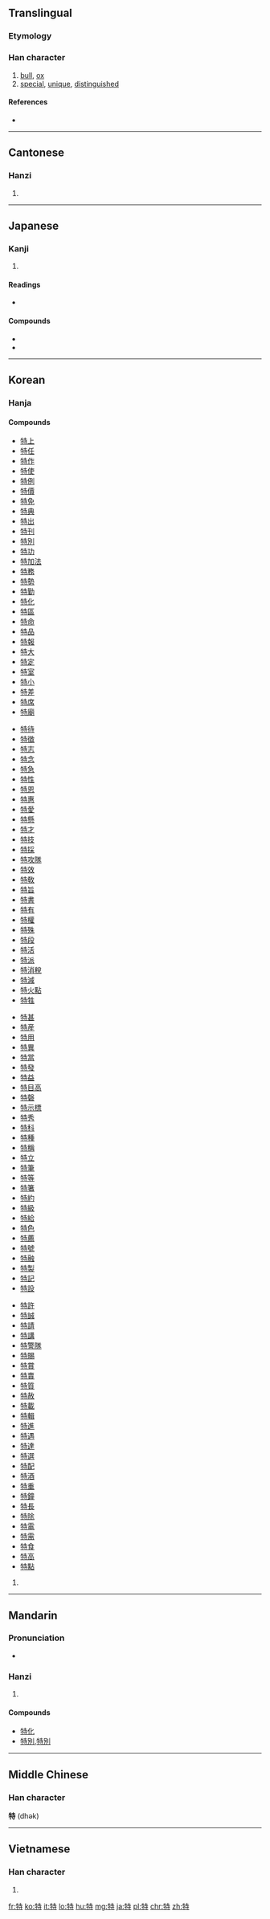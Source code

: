 ==Translingual==

===Etymology===
{{Han compound|牛|寺|c1=s|c2=p|t1=ox|ls=psc}}

===Han character===
{{Han char|rn=93|rad=牛|as=06|sn=10|four=2454<sub>1</sub>|canj=竹手土木戈 (HQGDI)|ids=⿰[[牛]][[寺]]}}

# [[bull]], [[ox]]
# [[special]], [[unique]], [[distinguished]]

====References====
* {{Han ref|kx=0700.200|dkj=20013|dj=1113.030|hdz=31808.110|uh=7279|ud=29305|bh=AF53|bd=44883}}

----

==Cantonese==

===Hanzi===
{{yue-hanzi|jyut=dak6|y=dak6}}

# {{defn|lang=yue|sort=牛06}}

----

==Japanese==

===Kanji===
{{ja-kanji|grade=4|rs=牛06}}

# {{defn|lang=ja|sort=牛06}}

====Readings====
* {{ja-readings|goon=[[どく]] (doku)|kanon=[[とく]] (toku)|kun=[[おうし]] (oushi), [[ひとり]] (hitori), [[ことに]] (kotoni)}}

====Compounds====
* {{term|特別|tr=とくべつ, tokubetsu|lang=ja|sc=Jpan}}
* {{term|特殊|tr=とくしゅ, tokushu|lang=ja|sc=Jpan}}

----

==Korean==

===Hanja===
{{ko-hanja|hangeul=특|eumhun=[[특별하다]], [[수컷]]|rv=teuk|mr=t'ŭk|y=thuk|ehrv= teukbyeolhada, sukeot|ehmr= t'ŭkpyŏrhada, suk'ŏt|ehy= thukpyelhada, swukhes}}

====Compounds====
{{top4}}
* [[特上]]
* [[特任]]
* [[特作]]
* [[特使]]
* [[特例]]
* [[特價]]
* [[特免]]
* [[特典]]
* [[特出]]
* [[特刊]]
* [[特別]]
* [[特功]]
* [[特加法]]
* [[特務]]
* [[特勢]]
* [[特勤]]
* [[特化]]
* [[特區]]
* [[特命]]
* [[特品]]
* [[特報]]
* [[特大]]
* [[特定]]
* [[特室]]
* [[特小]]
* [[特差]]
* [[特席]]
* [[特廟]]
{{mid4}}
* [[特待]]
* [[特徵]]
* [[特志]]
* [[特念]]
* [[特急]]
* [[特性]]
* [[特恩]]
* [[特惠]]
* [[特愛]]
* [[特懸]]
* [[特才]]
* [[特技]]
* [[特採]]
* [[特攻隊]]
* [[特效]]
* [[特敎]]
* [[特旨]]
* [[特書]]
* [[特有]]
* [[特權]]
* [[特殊]]
* [[特段]]
* [[特活]]
* [[特派]]
* [[特消稅]]
* [[特減]]
* [[特火點]]
* [[特牲]]
{{mid4}}
* [[特甚]]
* [[特産]]
* [[特用]]
* [[特異]]
* [[特當]]
* [[特發]]
* [[特益]]
* [[特目高]]
* [[特磬]]
* [[特示標]]
* [[特秀]]
* [[特科]]
* [[特種]]
* [[特稱]]
* [[特立]]
* [[特筆]]
* [[特等]]
* [[特箸]]
* [[特約]]
* [[特級]]
* [[特給]]
* [[特色]]
* [[特薦]]
* [[特號]]
* [[特融]]
* [[特製]]
* [[特記]]
* [[特設]]
{{mid4}}
* [[特許]]
* [[特誠]]
* [[特請]]
* [[特講]]
* [[特警隊]]
* [[特賜]]
* [[特賞]]
* [[特賣]]
* [[特質]]
* [[特赦]]
* [[特載]]
* [[特輯]]
* [[特進]]
* [[特遇]]
* [[特達]]
* [[特選]]
* [[特配]]
* [[特酒]]
* [[特重]]
* [[特鐘]]
* [[特長]]
* [[特除]]
* [[特電]]
* [[特需]]
* [[特食]]
* [[特高]]
* [[特點]]
{{bottom}}

# {{defn|lang=ko|sort=牛06}}

----

==Mandarin==

===Pronunciation===
* {{audio|Zh-tè.ogg|Audio|lang=cmn}}

===Hanzi===
{{cmn-hanzi|pin=[[tè]] ([[te4]])|wg=t'e<sup>4</sup>}}

# {{defn|lang=cmn|sort=牛06}}
====Compounds====
* [[特化]]
* [[特別]],[[特別]]
----

==Middle Chinese==
===Han character===
'''特''' (dhək)

----

==Vietnamese==

===Han character===
{{vi-hantu|[[đặc]], [[đực]], [[đước]], [[được]], [[sệt]]|rs=牛06}}

# {{defn|lang=vi|sort=牛06}}

[[fr:特]]
[[ko:特]]
[[it:特]]
[[lo:特]]
[[hu:特]]
[[mg:特]]
[[ja:特]]
[[pl:特]]
[[chr:特]]
[[zh:特]]